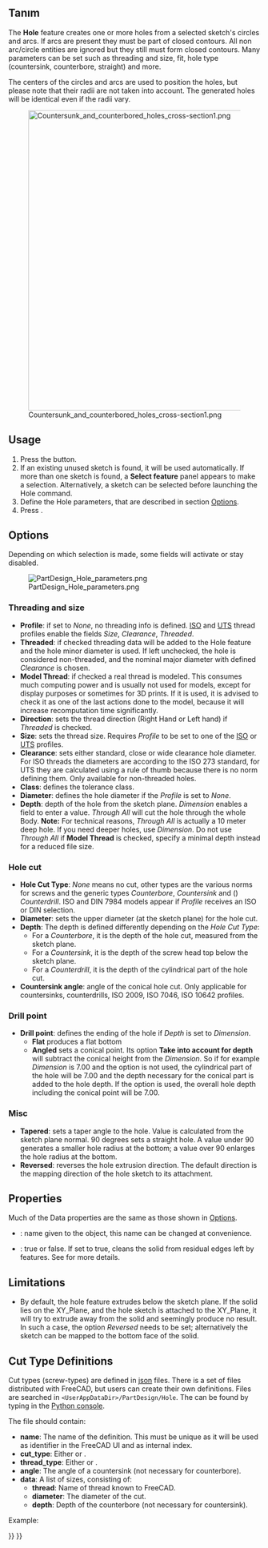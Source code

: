 <languages/>

{{Docnav
|[[PartDesign_Pocket|Pocket]]
|[[PartDesign_Groove|Groove]]
|[[PartDesign_Workbench|PartDesign]]
|IconL=PartDesign_Pocket.svg
|IconR=PartDesign_Groove.svg
|IconC=Workbench_PartDesign.svg
}}

{{GuiCommand
|Name=PartDesign Hole
|MenuLocation=Part Design → Create a substractive feature → Hole
|Workbenches=[[PartDesign_Workbench|PartDesign]]
|Version=0.17
|SeeAlso=[[PartDesign_Pocket|PartDesign Pocket]]
}}

<span id="Description"></span>
== Tanım ==

The '''Hole''' feature creates one or more holes from a selected sketch's circles and arcs. If arcs are present they must be part of closed contours. All non arc/circle entities are ignored but they still must form closed contours. Many parameters can be set such as threading and size, fit, hole type (countersink, counterbore, straight) and more.

The centers of the circles and arcs are used to position the holes, but please note that their radii are not taken into account. The generated holes will be identical even if the radii vary.

[[File:Countersunk_and_counterbored_holes_cross-section1.png|600px]]

{{Caption|Countersunk (to the left) and counterbored (to the right) holes longitudinal section.}}

==Usage==

# Press the {{Button|[[Image:PartDesign_Hole.svg|16px]] '''Hole'''}} button.
# If an existing unused sketch is found, it will be used automatically. If more than one sketch is found, a '''Select feature''' panel appears to make a selection. Alternatively, a sketch can be selected before launching the Hole command. 
# Define the Hole parameters, that are described in section [[#Options|Options]].
# Press {{Button|OK}}.

==Options==

Depending on which selection is made, some fields will activate or stay disabled.

[[File:PartDesign Hole parameters.png|frame|left]]

===Threading and size===

* '''Profile''': if set to ''None'', no threading info is defined. [https://en.wikipedia.org/wiki/ISO_metric_screw_thread ISO] and [https://en.wikipedia.org/wiki/Unified_Thread_Standard UTS] thread profiles enable the fields ''Size'', ''Clearance'', ''Threaded''.
* '''Threaded''': if checked threading data will be added to the Hole feature and the hole minor diameter is used. If left unchecked, the hole is considered non-threaded, and the nominal major diameter with defined ''Clearance'' is chosen.
* '''Model Thread''': if checked a real thread is modeled. This consumes much computing power and is usually not used for models, except for display purposes or sometimes for 3D prints. If it is used, it is advised to check it as one of the last actions done to the model, because it will increase recomputation time significantly.
* '''Direction''': sets the thread direction (Right Hand or Left hand) if ''Threaded'' is checked.
* '''Size''': sets the thread size. Requires ''Profile'' to be set to one of the [https://en.wikipedia.org/wiki/ISO_metric_screw_thread ISO] or [https://en.wikipedia.org/wiki/Unified_Thread_Standard UTS] profiles.
* '''Clearance''': sets either standard, close or wide clearance hole diameter. For ISO threads the diameters are according to the ISO 273 standard, for UTS they are calculated using a rule of thumb because there is no norm defining them. Only available for non-threaded holes.
* '''Class''': defines the tolerance class.
* '''Diameter''': defines the hole diameter if the ''Profile'' is set to ''None''.
* '''Depth''': depth of the hole from the sketch plane. ''Dimension'' enables a field to enter a value. ''Through All'' will cut the hole through the whole Body. '''Note:''' For technical reasons, ''Through All'' is actually a 10 meter deep hole. If you need deeper holes, use ''Dimension''. Do not use ''Through All'' if '''Model Thread''' is checked, specify a minimal depth instead for a reduced file size.

===Hole cut===

* '''Hole Cut Type''': ''None'' means no cut, other types are the various norms for screws and the generic types ''Counterbore'', ''Countersink'' and ({{Version|0.21}}) ''Counterdrill''. ISO and DIN 7984 models appear if ''Profile'' receives an ISO or DIN selection.
* '''Diameter''': sets the upper diameter (at the sketch plane) for the hole cut.
* '''Depth''': The depth is defined differently depending on the ''Hole Cut Type'':
** For a ''Counterbore'', it is the depth of the hole cut, measured from the sketch plane.
** For  a ''Countersink'', it is the depth of the screw head top below the sketch plane.
** For  a ''Counterdrill'', it is the depth of the cylindrical part of the hole cut.
* '''Countersink angle''': angle of the conical hole cut. Only applicable for countersinks, counterdrills, ISO 2009, ISO 7046, ISO 10642 profiles.

===Drill point===

* '''Drill point''': defines the ending of the hole if ''Depth'' is set to ''Dimension''.
** '''Flat''' produces a flat bottom
** '''Angled''' sets a conical point. Its option '''Take into account for depth''' will subtract the conical height from the ''Dimension''. So if for example ''Dimension'' is 7.00 and the option is not used, the cylindrical part of the hole will be 7.00 and the depth necessary for the conical part is added to the hole depth. If the option is used, the overall hole depth including the conical point will be 7.00.

===Misc===

* '''Tapered''': sets a taper angle to the hole. Value is calculated from the sketch plane normal. 90 degrees sets a straight hole. A value under 90 generates a smaller hole radius at the bottom; a value over 90 enlarges the hole radius at the bottom.
* '''Reversed''': reverses the hole extrusion direction. The default direction is the mapping direction of the hole sketch to its attachment.

==Properties==

Much of the Data properties are the same as those shown in [[#Options|Options]].

* {{PropertyData|Label}}: name given to the object, this name can be changed at convenience.
* {{PropertyData|Refine}}: true or false. If set to true, cleans the solid from residual edges left by features. See {{Button|[[Image:Part_RefineShape.svg|16px]] [[Part_RefineShape|Part RefineShape]]}} for more details.

==Limitations==

* By default, the hole feature extrudes below the sketch plane. If the solid lies on the XY_Plane, and the hole sketch is attached to the XY_Plane, it will try to extrude away from the solid and seemingly produce no result. In such a case, the option ''Reversed'' needs to be set; alternatively the sketch can be mapped to the bottom face of the solid.

==Cut Type Definitions==

Cut types (screw-types) are defined in [https://de.wikipedia.org/wiki/JavaScript_Object_Notation json] files. There is a set of files distributed with FreeCAD, but users can create their own definitions. Files are searched in <code>&lt;UserAppDataDir&gt;/PartDesign/Hole</code>. The {{incode|UserAppDataDir}} can be found by typing {{incode|App.getUserAppDataDir()}} in the [[Python_console|Python console]].

The file should contain:
* '''name''': The name of the definition. This must be unique as it will be used as identifier in the FreeCAD UI and as internal index.
* '''cut_type''': Either {{incode|countersink}} or {{incode|counterbore}}.
* '''thread_type''':  Either {{incode|metric}} or {{incode|metricfine}}.
* '''angle''': The angle of a countersink (not necessary for counterbore).
* '''data''': A list of sizes, consisting of:
** '''thread''': Name of thread known to FreeCAD.
** '''diameter''': The diameter of the cut.
** '''depth''': Depth of the counterbore (not necessary for countersink).
Example:
{{Code|lang=json|code=
{
    "name": "DIN 7984",
    "cut_type": "counterbore",
    "thread_type": "metric",
    "data": [
        { "thread": "M2",   "diameter":  4.3, "depth":  1.6 },
        { "thread": "M2.5", "diameter":  5.0, "depth":  2.0 },
        …
    ]
}
}}


{{Docnav
|[[PartDesign_Pocket|Pocket]]
|[[PartDesign_Groove|Groove]]
|[[PartDesign_Workbench|PartDesign]]
|IconL=PartDesign_Pocket.svg
|IconR=PartDesign_Groove.svg
|IconC=Workbench_PartDesign.svg
}}

{{PartDesign Tools navi{{#translation:}}}}
{{Userdocnavi{{#translation:}}}}